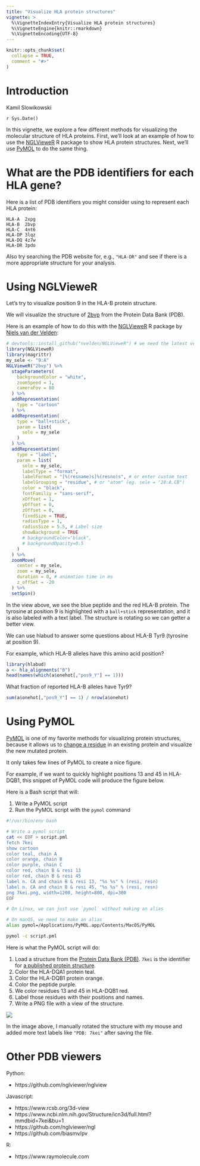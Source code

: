 ```yaml
---
title: "Visualize HLA protein structures"
vignette: >
  %\VignetteIndexEntry{Visualize HLA protein structures}
  %\VignetteEngine{knitr::rmarkdown}
  %\VignetteEncoding{UTF-8}
---
```


```r
knitr::opts_chunk$set(
  collapse = TRUE,
  comment = "#>"
)
```

# Introduction

Kamil Slowikowski

`r Sys.Date()`

In this vignette, we explore a few different methods for visualizing the molecular structure of HLA proteins.
First, we'll look at an example of how to use the [NGLVieweR] R package to show HLA protein structures.
Next, we'll use [PyMOL] to do the same thing.

# What are the PDB identifiers for each HLA gene?

Here is a list of PDB identifiers you might consider using to represent each HLA protein:

```
HLA-A  2xpg
HLA-B  2bvp
HLA-C  4nt6
HLA-DP 3lqz
HLA-DQ 4z7w
HLA-DR 3pdo
```

Also try searching the PDB website for, e.g., `"HLA-DR"` and see if there is a more appropriate structure for your analysis.

# Using NGLVieweR

Let's try to visualize position 9 in the HLA-B protein structure.

We will visualize the structure of [2bvp] from the Protein Data Bank (PDB).

Here is an example of how to do this with the [NGLVieweR] R package by [Niels van der Velden]:

[2bvp]: https://www.rcsb.org/structure/2BVP
[NGLVieweR]: https://github.com/nvelden/NGLVieweR
[Niels van der Velden]: https://www.nielsvandervelden.com/

```r
# devtools::install_github("nvelden/NGLVieweR") # we need the latest version
library(NGLVieweR)
library(magrittr)
my_sele <- "9:A"
NGLVieweR("2bvp") %>%
  stageParameters(
    backgroundColor = "white",
    zoomSpeed = 1,
    cameraFov = 80
  ) %>%
  addRepresentation(
    type = "cartoon"
  ) %>%
  addRepresentation(
    type = "ball+stick",
    param = list(
      sele = my_sele
    )
  ) %>%
  addRepresentation(
    type = "label",
    param = list(
      sele = my_sele,
      labelType = "format",
      labelFormat = "[%(resname)s]%(resno)s", # or enter custom text
      labelGrouping = "residue", # or "atom" (eg. sele = "20:A.CB")
      color = "black",
      fontFamiliy = "sans-serif",
      xOffset = 1,
      yOffset = 0,
      zOffset = 0,
      fixedSize = TRUE,
      radiusType = 1,
      radiusSize = 5.5, # Label size
      showBackground = TRUE
      # backgroundColor="black",
      # backgroundOpacity=0.5
    )
  ) %>%
  zoomMove(
    center = my_sele,
    zoom = my_sele,
    duration = 0, # animation time in ms
    z_offSet = -20
  ) %>%
  setSpin()
```


In the view above, we see the blue peptide and the red HLA-B protein.
The tyrosine at position 9 is highlighted with a `ball+stick` representation, and it is also labeled with a text label.
The structure is rotating so we can getter a better view.

We can use hlabud to answer some questions about HLA-B Tyr9 (tyrosine at position 9).

For example, which HLA-B alleles have this amino acid position?

```r
library(hlabud)
a <- hla_alignments("B")
head(names(which(a$onehot[,"pos9_Y"] == 1)))
```

What fraction of reported HLA-B alleles have Tyr9?

```r
sum(a$onehot[,"pos9_Y"] == 1) / nrow(a$onehot)
```

# Using PyMOL

[PyMOL] is one of my favorite methods for visualizing protein structures, because it allows us to [change a residue][mutagenesis] in an existing protein and visualize the new mutated protein.

It only takes few lines of PyMOL to create a nice figure.

For example, if we want to quickly highlight positions 13 and 45 in HLA-DQB1, this snippet of PyMOL code will produce the figure below.

Here is a Bash script that will:

1. Write a PyMOL script
2. Run the PyMOL script with the `pymol` command

```bash
#!/usr/bin/env bash

# Write a pymol script
cat << EOF > script.pml
fetch 7kei
show cartoon
color teal, chain A
color orange, chain B
color purple, chain C
color red, chain B & resi 13
color red, chain B & resi 45
label n. CA and chain B & resi 13, "%s %s" % (resi, resn)
label n. CA and chain B & resi 45, "%s %s" % (resi, resn)
png 7kei.png, width=1200, height=800, dpi=300 
EOF

# On Linux, we can just use `pymol` without making an alias

# On macOS, we need to make an alias
alias pymol=/Applications/PyMOL.app/Contents/MacOS/PyMOL

pymol -c script.pml
```

Here is what the PyMOL script will do:

1. Load a structure from the [Protein Data Bank (PDB)](https://www.rcsb.org/). `7kei` is the identifier for [a published protein structure](https://www.rcsb.org/structure/7KEI).
2. Color the HLA-DQA1 protein teal.
3. Color the HLA-DQB1 protein orange.
4. Color the peptide purple.
5. We color residues 13 and 45 in HLA-DQB1 red.
6. Label those residues with their positions and names.
7. Write a PNG file with a view of the structure.

<img src="https://github.com/slowkow/ggrepel/assets/209714/4843a850-a4fd-4832-9600-0b8e9c1bb904"></img>

In the image above, I manually rotated the structure with my mouse and added more text labels like `"PDB: 7kei"` after saving the file.

# Other PDB viewers

Python:

* https://github.com/nglviewer/nglview

Javascript:

* https://www.rcsb.org/3d-view
* https://www.ncbi.nlm.nih.gov/Structure/icn3d/full.html?mmdbid=7kei&bu=1
* https://github.com/nglviewer/ngl
* https://github.com/biasmv/pv

R:

* https://www.raymolecule.com

[PyMOL]: https://pymol.org
[mutagenesis]: https://pymolwiki.org/index.php/Mutagenesis

